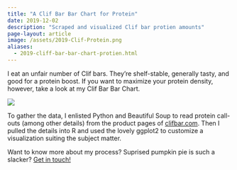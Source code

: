 ```yaml
---
title: "A Clif Bar Bar Chart for Protein"
date: 2019-12-02
description: "Scraped and visualized Clif bar protien amounts"
page-layout: article
image: /assets/2019-Clif-Protein.png
aliases: 
  - 2019-cliff-bar-bar-chart-protien.html
---
```


I eat an unfair number of Clif bars. They're shelf-stable, generally tasty, and good for a protein boost. If you want to maximize your protein density, however, take a look at my Clif Bar Bar Chart.

![](/assets/2019-Clif-Protein.png)

To gather the data, I enlisted Python and Beautiful Soup to read protein call-outs (among other details) from the product pages of [clifbar.com](https://www.clifbar.com/). Then I pulled the details into R and used the lovely ggplot2 to customize a visualization suiting the subject matter.

Want to know more about my process? Suprised pumpkin pie is such a slacker? [Get in touch!](.../index.html)
